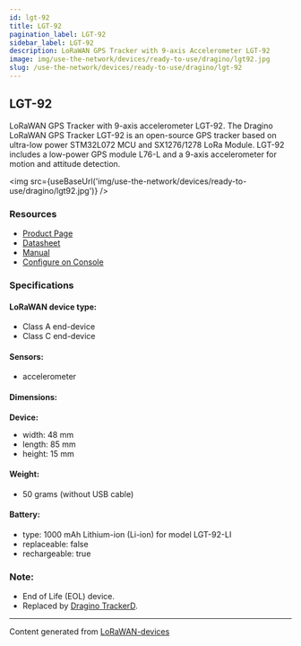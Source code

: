 ```yaml
---
id: lgt-92
title: LGT-92
pagination_label: LGT-92
sidebar_label: LGT-92
description: LoRaWAN GPS Tracker with 9-axis Accelerometer LGT-92
image: img/use-the-network/devices/ready-to-use/dragino/lgt92.jpg
slug: /use-the-network/devices/ready-to-use/dragino/lgt-92
---
```



## LGT-92

LoRaWAN GPS Tracker with 9-axis accelerometer LGT-92.
The Dragino LoRaWAN GPS Tracker LGT-92 is an open-source GPS tracker based on ultra-low power STM32L072 MCU and SX1276/1278 LoRa Module.
LGT-92 includes a low-power GPS module L76-L and a 9-axis accelerometer for motion and attitude detection.

<img src={useBaseUrl('img/use-the-network/devices/ready-to-use/dragino/lgt92.jpg')} />

### Resources

- [Product Page](http://www.dragino.com/products/lora-lorawan-end-node/item/142-lgt-92.html)
- [Datasheet](https://www.dragino.com/downloads/downloads/LGT_92/Datasheet_LGT-92.pdf)
- [Manual](https://www.dragino.com/downloads/downloads/LGT_92/LGT-92_LoRa_GPS_Tracker_UserManual_v1.6.8.pdf)
- [Configure on Console](/iot/coverage-mapping/quickstart)

### Specifications

#### LoRaWAN device type:
- Class A end-device
- Class C end-device

#### Sensors:

- accelerometer

#### Dimensions:

**Device:**
- width: 48 mm
- length: 85 mm
- height: 15 mm

#### Weight:

- 50 grams (without USB cable)

#### Battery:

- type: 1000 mAh Lithium-ion (Li-ion) for model LGT-92-LI
- replaceable: false
- rechargeable: true

### Note:
- End of Life (EOL) device.
- Replaced by [Dragino TrackerD](https://www.dragino.com/products/tracker/item/234-trackerd.html).

---

Content generated from [LoRaWAN-devices](https://github.com/TheThingsNetwork/lorawan-devices)
